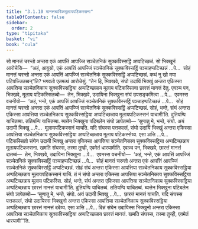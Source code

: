 ```yaml
---
title: "3.1.10 मानत्तचारिकमूलायपटिकस्सना"
tableOfContents: false
sidebar:
  order: 2
type: "tipitaka"
basket: "vi"
book: "cula"
---
```



<DynamicBreadcrumb />

<Division number="116" book="cula">

<Paragraph number="556" book="cula">
सो मानत्तं चरन्तो अन्तरा एकं आपत्तिं आपज्जि सञ्चेतनिकं सुक्कविस्सट्ठिं अप्पटिच्छन्नं. सो भिक्खूनं आरोचेसि—  “अहं, आवुसो, एकं आपत्तिं आपज्जिं सञ्चेतनिकं सुक्कविस्सट्ठिं पञ्चाहप्पटिच्छन्नं …पे…  सोहं मानत्तं चरन्तो अन्तरा एकं आपत्तिं आपज्जिं सञ्चेतनिकं सुक्कविस्सट्ठिं अप्पटिच्छन्नं. कथं नु खो मया पटिपज्जितब्बन्”ति? भगवतो एतमत्थं आरोचेसुं. “तेन हि, भिक्खवे, संघो उदायिं भिक्खुं अन्तरा एकिस्सा आपत्तिया सञ्चेतनिकाय सुक्कविस्सट्ठिया अप्पटिच्छन्नाय मूलाय पटिकस्सित्वा छारत्तं मानत्तं देतु. एवञ्च पन, भिक्खवे, मूलाय पटिकस्सितब्बो—  तेन, भिक्खवे, उदायिना भिक्खुना संघं उपसङ्कमित्वा …पे…  एवमस्स वचनीयो—  ‘अहं, भन्ते, एकं आपत्तिं आपज्जिं सञ्चेतनिकं सुक्कविस्सट्ठिं पञ्चाहप्पटिच्छन्नं …पे…  सोहं मानत्तं चरन्तो अन्तरा एकं आपत्तिं आपज्जिं सञ्चेतनिकं सुक्कविस्सट्ठिं अप्पटिच्छन्नं. सोहं, भन्ते, संघं अन्तरा एकिस्सा आपत्तिया सञ्चेतनिकाय सुक्कविस्सट्ठिया अप्पटिच्छन्नाय मूलायपटिकस्सनं याचामी’ति. दुतियम्पि याचितब्बा. ततियम्पि याचितब्बा. ब्यत्तेन भिक्खुना पटिबलेन संघो ञापेतब्बो—
</Paragraph>

</Division>
<Division number="117" book="cula">

<Paragraph number="557" book="cula">
‘सुणातु मे, भन्ते, संघो. अयं उदायी भिक्खु …पे…  मूलायपटिकस्सनं याचति. यदि संघस्स पत्तकल्लं, संघो उदायिं भिक्खुं अन्तरा एकिस्सा आपत्तिया सञ्चेतनिकाय सुक्कविस्सट्ठिया अप्पटिच्छन्नाय मूलाय पटिकस्सेय्य. एसा ञत्ति …पे…  पटिकस्सितो संघेन उदायी भिक्खु अन्तरा एकिस्सा आपत्तिया सञ्चेतनिकाय सुक्कविस्सट्ठिया अप्पटिच्छन्नाय मूलायपटिकस्सना. खमति संघस्स, तस्मा तुण्ही, एवमेतं धारयामीति.
</Paragraph>

<Paragraph number="558" book="cula">
एवञ्च पन, भिक्खवे, छारत्तं मानत्तं दातब्बं—  तेन, भिक्खवे, उदायिना भिक्खुना …पे…  एवमस्स वचनीयो—  ‘अहं, भन्ते, एकं आपत्तिं आपज्जिं सञ्चेतनिकं सुक्कविस्सट्ठिं पञ्चाहप्पटिच्छन्नं …पे…  सोहं मानत्तं चरन्तो अन्तरा एकं आपत्तिं आपज्जिं सञ्चेतनिकं सुक्कविस्सट्ठिं अप्पटिच्छन्नं. सोहं संघं अन्तरा एकिस्सा आपत्तिया सञ्चेतनिकाय सुक्कविस्सट्ठिया अप्पटिच्छन्नाय मूलायपटिकस्सनं याचिं. तं मं संघो अन्तरा एकिस्सा आपत्तिया सञ्चेतनिकाय सुक्कविस्सट्ठिया अप्पटिच्छन्नाय मूलाय पटिकस्सि. सोहं, भन्ते, संघं अन्तरा एकिस्सा आपत्तिया सञ्चेतनिकाय सुक्कविस्सट्ठिया अप्पटिच्छन्नाय छारत्तं मानत्तं याचामी’ति.
</Paragraph>

<Paragraph number="559" book="cula">
दुतियम्पि याचितब्बं. ततियम्पि याचितब्बं. ब्यत्तेन भिक्खुना पटिबलेन संघो ञापेतब्बो—
</Paragraph>

<Paragraph number="560" book="cula">
‘सुणातु मे, भन्ते, संघो. अयं उदायी भिक्खु …पे…  छारत्तं मानत्तं याचति. यदि संघस्स पत्तकल्लं, संघो उदायिस्स भिक्खुनो अन्तरा एकिस्सा आपत्तिया सञ्चेतनिकाय सुक्कविस्सट्ठिया अप्पटिच्छन्नाय छारत्तं मानत्तं ददेय्य. एसा ञत्ति …पे…
</Paragraph>

<Paragraph number="561" book="cula">
दिन्नं संघेन उदायिस्स भिक्खुनो अन्तरा एकिस्सा आपत्तिया सञ्चेतनिकाय सुक्कविस्सट्ठिया अप्पटिच्छन्नाय छारत्तं मानत्तं. खमति संघस्स, तस्मा तुण्ही, एवमेतं धारयामी’”ति.
</Paragraph>
</Division>